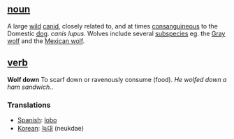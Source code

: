 ==[[noun]]==

A large [[wild]] [[canid]], closely related to, and at times [[consanguineous]] to the Domestic [[dog]]. ''canis lupus''. Wolves include several [[subspecies]] eg. the [[Gray wolf]] and the [[Mexican wolf]].

==[[verb]]==
'''Wolf down''' To scarf down or ravenously consume (food). ''He wolfed down a ham sandwich.''.

===Translations===

*[[Spanish]]: [[lobo]]
*[[Korean]]: [[늑대]] (neukdae)